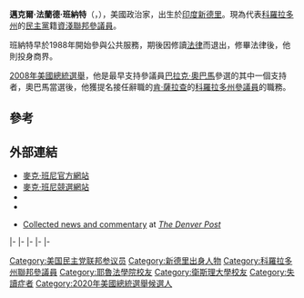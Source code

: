 {{noteTA
|T=zh-hans:迈克尔·贝内特;zh-hk:麥克·班尼;zh-tw:邁克爾·班納特;
|1=zh-hans:贝内特;zh-hk:班尼;zh-tw:班納特;
}}
{{Expand|time=2010-06-12}}
{{Infobox Politician
|name=麥克·班尼
|image=Michael Bennet Official Photo.jpg
|image_size     = 250px
|jr/sr         = 聯邦參議員
|state         = [[科羅拉多州|科羅拉多州]]
|term_start    = 2009年1月21日
|alongside     = [[約翰·希肯盧珀|約翰·希肯盧珀]]
|predecessor   = [[肯·薩拉查|肯·薩拉查]]
|office1      = {{le|丹佛公立學校|Denver Public Schools}}總監
|term_start1  = 2005年7月1日
|term_end1    = 2009年1月21日
|predecessor1 = 杰羅姆·沃特高
|successor1   = 湯姆·博斯伯格
|party         = [[民主黨_(美國)|民主黨]]
|birth_date    = {{Birth date and age|1964|11|28}}
|birth_place   = {{IND}}[[新德里|新德里]]
|religion      = [[猶太教|猶太教]]/[[基督教|基督教]]（未嚴格遵守教義）<ref>{{Cite web |url=http://www.rockymountainnews.com/news/2009/jan/24/american-tale |title=Bennet's tale steeped in family roots |accessdate=2010-05-02 |archive-date=2009-03-01 |archive-url=https://web.archive.org/web/20090301050159/http://www.rockymountainnews.com/news/2009/jan/24/american-tale/ |dead-url=no }}</ref>
|alma_mater    = [[衛斯理大學|衛斯理大學]]<small>（[[文學士|BA]]）</small><br />[[耶魯法學院|耶魯法學院]]<small>（[[法律博士|JD]]）</small>
|spouse        = 蘇珊·達格特（Susan Daggett）{{small|（1997－）}}
|children      = 3
|occupation    = 
}}
'''邁克爾·法蘭德·班納特'''（{{lang-en|Michael Farrand Bennet}}，{{bd|1964年|11月28日|||Bennet}}），美國政治家，出生於[[印度|印度]][[新德里|新德里]]。現為代表[[科羅拉多州|科羅拉多州]]的[[民主黨_(美國)|民主黨]]籍[[美國參議員資歷|資淺聯邦參議員]]。

班納特早於1988年開始參與公共服務，期後因修讀[[法律|法律]]而退出，修畢法律後，他則投身商界。

[[2008年美國總統選舉|2008年美國總統選舉]]，他是最早支持參議員[[巴拉克·奧巴馬|巴拉克·奧巴馬]]參選的其中一個支持者，奧巴馬當選後，他獲提名接任辭職的[[肯·薩拉查|肯·薩拉查]]的[[科羅拉多州|科羅拉多州]][[參議員|參議員]]的職務。

== 參考 ==
{{reflist}}
==外部連結==
* [http://bennet.senate.gov/ 麥克·班尼官方網站]{{Wayback|url=http://bennet.senate.gov/ |date=20110728095230 }}
* [http://bennetforcolorado.com/ 麥克·班尼競選網站]{{Wayback|url=http://bennetforcolorado.com/ |date=20120113094607 }}
* {{Dmoz|Regional/North_America/United_States/Colorado/Government/Federal/US_Senate/Michael_Bennet_%5BD%5D}}
* {{C-SPAN|michaelbennett}}
{{CongLinks | congbio = B001267 | ballot = Michael_Bennet | nndb = 618/000180078 | votesmart = 110942 | govtrack = 412330 | natjournal = 28 | opencong = 412330 | rollcall = 30182 | politifact = michael-bennet | fec = S0CO00211 | opensecrets = N00030608 | assets = michael-bennet | legistorm = 996/Sen_Michael_Bennet.html | followthemoney = | ontheissues = Senate/Michael_Bennet.htm | congress = michael-bennet/1965 | worldcat = | cspan = 1031622 | rose = | imdb = 3916411 | bloomberg =  | nyt = b/michael_bennet | wsj = | washpo = gIQA8vao9O }}
* [http://www.denverpost.com/election2010/ci_15301844 Collected news and commentary]{{Wayback|url=http://www.denverpost.com/election2010/ci_15301844 |date=20100717132834 }} at ''[[The_Denver_Post|The Denver Post]]''

{{s-start}}
{{s-edu}}
{{s-bef|before=[[杰羅姆·沃特高|杰羅姆·沃特高]]}}
{{s-ttl|title={{le|丹佛公立學校|Denver Public Schools}}總監|years=2005年－2009年}}
{{s-aft|after=[[湯姆·博斯伯格|湯姆·博斯伯格]]}}
|-
{{s-ppo}}
{{s-bef|before=[[肯·薩拉查|肯·薩拉查]]}}
{{s-ttl|title={{nowrap|[[美國參議員|美國參議員]]{{le|科羅拉多州美國參議院議員列表|List of United States Senators from Colorado|科羅拉多州}}[[民主黨_(美國)|民主黨]]提名人}}<br>（[[美國參議員類別|第3類]]）|years={{le|2010年科羅拉多州美國參議院議員選舉|United States Senate election in Colorado, 2010|2010年}}、{{le|2016年科羅拉多州美國參議院議員選舉|United States Senate election in Colorado, 2016|2016年}}}}
{{s-inc|recent}}
|-
{{s-bef|before=[[派蒂·莫瑞|派蒂·莫瑞]]}}
{{s-ttl|title={{le|民主黨參議院競選委員會|Democratic Senatorial Campaign Committee}}主席|years=2013年－2015年}}
{{s-aft|after=[[喬恩·泰斯塔|喬恩·泰斯塔]]}}
|-
{{s-par|us-sen}}
{{s-bef|before=肯·薩拉查}}
{{s-ttl|title={{le|科羅拉多州美國參議員列表|List of United States Senators from Colorado|科羅拉多州第3類參議員}}|alongside=[[马克·尤德尔|马克·尤德尔]]、[[科里·加德納|科里·加德納]]、[[約翰·希肯盧珀|約翰·希肯盧珀]]|years=2009年－}}
{{s-inc}}
|-
{{s-hon}}
{{s-bef|before=[[馬克·普萊爾|馬克·普萊爾]]}}
{{s-ttl|title={{le|美國國會最年輕議員列表|List of youngest members of the United States Congress|參議院嬰兒}}|years=2009年}}
{{s-aft|after=[[陸天娜|陸天娜]]}}
|-
{{s-prec|usa}}
{{s-bef|before=[[傑夫·默克利|傑夫·默克利]]}}
{{s-ttl|title=[[美國參議員資歷|美國參議員資歷]]|years=第36位}}
{{s-aft|after=[[陸天娜|陸天娜]]}}
{{s-end}}

{{Current_U.S._Senators}}
{{DEFAULTSORT:Bennet, Michael}}
[[Category:美国民主党联邦参议员|Category:美国民主党联邦参议员]]
[[Category:新德里出身人物|Category:新德里出身人物]]
[[Category:科羅拉多州聯邦參議員|Category:科羅拉多州聯邦參議員]]
[[Category:耶魯法學院校友|Category:耶魯法學院校友]]
[[Category:衛斯理大學校友|Category:衛斯理大學校友]]
[[Category:失讀症者|Category:失讀症者]]
[[Category:2020年美國總統選舉候選人|Category:2020年美國總統選舉候選人]]